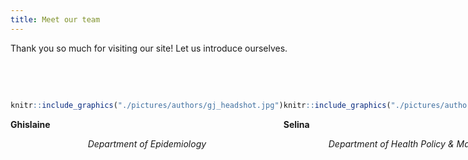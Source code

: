 ```yaml
---
title: Meet our team
---
```


Thank you so much for visiting our site! Let us introduce ourselves. 

<br><br>   

:::: {style="display: flex;"}

::: {.col}

```r
knitr::include_graphics("./pictures/authors/gj_headshot.jpg")
```

**Ghislaine**

<center> *Department of Epidemiology* </center>

:::

::: {.col}

```r
knitr::include_graphics("./pictures/authors/sh_headshot.jpg")
```

**Selina**

<center> *Department of Health Policy & Management* </center>

:::

::: {.col}

```r
knitr::include_graphics("./pictures/authors/co_headshot.jpg")
```

**Camille**

<center> *Department of Sociomedical Sciences* </center>

:::

::: {.col}

```r
knitr::include_graphics("./pictures/authors/ss_headshot.jpg")
```

**Sanika**

<center> *Department of Sociomedical Sciences* </center>

:::

::: {.col}

```r
knitr::include_graphics("./pictures/authors/cf_headshot.jpg")
```

**Carolyn**

*Department of Epidemiology*

:::

::::